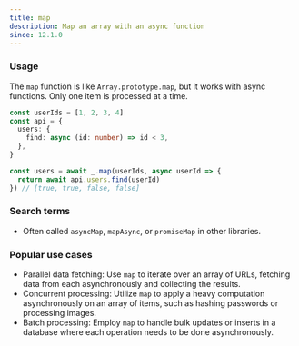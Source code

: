 ```yaml
---
title: map
description: Map an array with an async function
since: 12.1.0
---
```


### Usage

The `map` function is like `Array.prototype.map`, but it works with async functions. Only one item is processed at a time.

```ts
const userIds = [1, 2, 3, 4]
const api = {
  users: {
    find: async (id: number) => id < 3,
  },
}

const users = await _.map(userIds, async userId => {
  return await api.users.find(userId)
}) // [true, true, false, false]
```

### Search terms

- Often called `asyncMap`, `mapAsync`, or `promiseMap` in other libraries.

### Popular use cases

- Parallel data fetching: Use `map` to iterate over an array of URLs, fetching data from each asynchronously and collecting the results.
- Concurrent processing: Utilize `map` to apply a heavy computation asynchronously on an array of items, such as hashing passwords or processing images.
- Batch processing: Employ `map` to handle bulk updates or inserts in a database where each operation needs to be done asynchronously.
